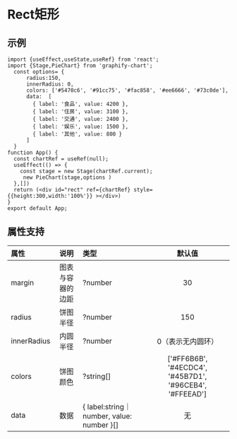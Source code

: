 

# Rect矩形

## 示例
```tsx preview
import {useEffect,useState,useRef} from 'react';
import {Stage,PieChart} from 'graphify-chart';
  const options= {
      radius:150,
      innerRadius: 0,
      colors: ['#5470c6', '#91cc75', '#fac858', '#ee6666', '#73c0de'],
      data:  [
        { label: '食品', value: 4200 },
        { label: '住房', value: 3100 },
        { label: '交通', value: 2400 },
        { label: '娱乐', value: 1500 },
        { label: '其他', value: 800 }
      ]
  }
function App() {
  const chartRef = useRef(null);
  useEffect(() => {
    const stage = new Stage(chartRef.current);
     new PieChart(stage,options )
  },[])
  return (<div id="rect" ref={chartRef} style={{height:300,width:'100%'}} ></div>)
}
export default App;
```
## 属性支持

| 属性 | 说明  | 类型 | 默认值 |
| :-- | :---: | :--- | :---: |
| margin | 图表与容器的边距 | ?number | 30 |
| radius | 饼图半径 | ?number | 150 |
| innerRadius | 内圆半径 | ?number | 0（表示无内圆环） |
| colors | 饼图颜色 | ?string[] | ['#FF6B6B', '#4ECDC4', '#45B7D1', '#96CEB4', '#FFEEAD'] |
| data | 数据 | \{ label:string｜number, value: number }[] | 无 |


